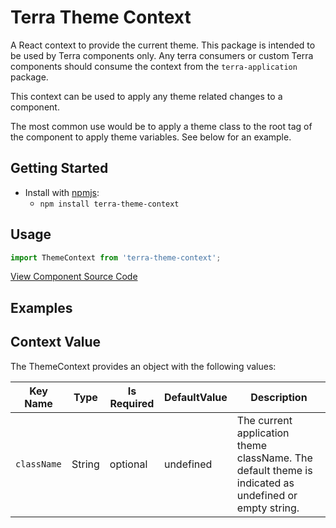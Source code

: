 

<Badge />

# Terra Theme Context
A React context to provide the current theme. This package is intended to be used by Terra components only. Any terra consumers or custom Terra components should consume the context from the `terra-application` package.

This context can be used to apply any theme related changes to a component.

The most common use would be to apply a theme class to the root tag of the component to apply theme variables. See below for an example.

## Getting Started

- Install with [npmjs](https://www.npmjs.com):
  - `npm install terra-theme-context`

## Usage

```jsx
import ThemeContext from 'terra-theme-context';
```

[View Component Source Code](https://github.com/cerner/terra-framework/tree/master/packages/terra-theme-context)

## Examples
<ThemedComponent title="A component using the theme context" />

## Context Value

The ThemeContext provides an object with the following values:

|Key Name|Type|Is Required|DefaultValue|Description|
|---|---|---|---|---|
|`className`|String|optional|undefined|The current application theme className. The default theme is indicated as undefined or empty string.|
